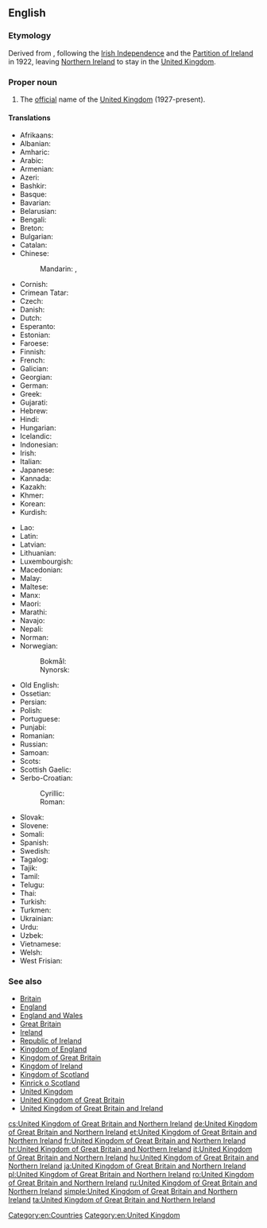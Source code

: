 ==English==
{{wikipedia}}

===Etymology===
Derived from {{term|United Kingdom of Great Britain and Ireland|lang=en}}, following the [[w:Irish Free State|Irish Independence]] and the [[w:Partition of Ireland|Partition of Ireland]] in 1922, leaving [[Northern Ireland]] to stay in the [[United Kingdom]].

===Proper noun===
{{en-proper noun|head=[[United Kingdom]] [[of]] [[Great Britain]] [[and]] [[Northern Ireland]]}}

# The [[official]] name of the [[United Kingdom]] (1927-present).

====Translations====
{{trans-top|United Kingdom of Great Britain and Northern Ireland}}
* Afrikaans: {{t|af|Verenigde Koninkryk van Groot-Brittanje en Noord-Ierland}}
* Albanian: {{t|sq|Mbretëria e Bashkuar e Britanisë së Madhe dhe Irlandës së Veriut}}
* Amharic: {{t|am|የታላቋ ብሪታኒያ እና የሰሜን አየርላንድ ንጉዛት ኅብረት|sc=Ethi}}
* Arabic: {{t|ar|الْمَمْلَكَة الْمُتَّحِدَة لِبِرِيطَانِيَا الْعُظْمَى وَأَيِرْلَنْدَا الشَّمَالِيَّة}}
* Armenian: {{t|hy|Մեծ Բրիտանիայի և Հյուսիսային Իռլանդիայի Միացյալ Թագավորություն|sc=Armn}}
* Azeri: {{t|az|Böyük Britaniya və Şimali İrlandiya Birləşmiş Krallığı}}
* Bashkir: {{t|ba|Бөйөк Британияның һәм Төньяҡ Ирландияның Берләшкән Короллеге|sc=Cyrl}}
* Basque: {{t|eu|Britainia Handia eta Ipar Irlandako Erresuma Batua}}
* Bavarian: {{t|bar|Vareinigts Kinireich vó Großbritannien und Nordirland}}
* Belarusian: {{t|be|Злу́чанае Карале́ўства Вялі́кабрыта́ніі і Паўно́чнай Ірла́ндыі|n|sc=Cyrl}}
* Bengali: {{t|bn|গ্রেইট ব্রিটেন এবং উত্তর আয়ারল্যাণ্ডের যুক্তরাজ্য}}
* Breton: {{t|br|Rouantelezh-Unanet Breizh-Veur ha Norzhiwerzhon}}
* Bulgarian: {{t|bg|Обединено кралство Великобритания и Северна Ирландия|n|sc=Cyrl}}
* Catalan: {{t|ca|Regne Unit de Gran Bretanya i Irlanda del Nord}}
* Chinese:
*: Mandarin: {{t|cmn|大不列顛及北愛爾蘭聯合王國|sc=Hani}}, {{t|cmn|大不列颠及北爱尔兰联合王国|tr=Dàbùlièdiān jí Běi-Ài'ěrlán Liánhé Wángguó|sc=Hani}}
* Cornish: {{t|kw|Ruwvaneth Unys Breten Veur ha Wordhon Gledh}}
* Crimean Tatar: {{t|crh|Büyük Britaniya ve Şimaliy İrlandiya Qоşma Qırallığı}}
* Czech: {{t+|cs|Spojené království Velké Británie a Severního Irska|n}}
* Danish: {{t|da|Det Forenede Kongerige Storbritannien og Nordirland|n}}
* Dutch: {{t|nl|Verenigd Koninkrijk van Groot-Brittannië en Noord-Ierland|n}}
* Esperanto: {{t|eo|Unuiĝinta Regno}}
* Estonian: {{t|et|Suurbritannia ja Põhja-Iiri Ühendkuningriik}}
* Faroese: {{t|fo|Sameinda kongsríkið Stórabretland og Norðurírland|n}}
* Finnish: {{t|fi|Ison-Britannian ja Pohjois-Irlannin yhdistynyt kuningaskunta}}
* French: {{t+|fr|Royaume-Uni de Grande-Bretagne et d’Irlande du Nord|m}}
* Galician: {{t|gl|Reino Unido de Gran Bretaña e Irlanda do Norte}}
* Georgian: {{t|ka|დიდი ბრიტანეთისა და ჩრდილოეთ ირლანდიის გაერთიანებული სამეფო|sc=Geor}}
* German: {{t+|de|Vereinigtes Königreich Großbritannien und Nordirland|n}}
* Greek: {{t|el|Ηνωμένο Βασίλειο της Μεγάλης Βρετανίας και της Βορείου Ιρλανδίας|n}}
* Gujarati: {{t|gu|યુનાઇટેડ કિંગડમ ઓફ ગ્રેટ બ્રિટન અને ઉત્તરીય આયર્લેન્ડ|sc=Gujr}}
* Hebrew: {{t|he|הַמַּמְלָכָה הַמְאוּחֶדֶת שֶׁל בְּרִיטַנְיָה הַגְּדוֹלָה וּצְפוֹן אִירְלַנְד|tr=ha-mamlakha ha-me'ukhedet shel britanya ha-g'dola u-ts'fon 'irland}}
* Hindi: {{t|hi|बृहद् ब्रिटेन और उत्तरी आयरलैण्ड का यूनाईटेड किंगडम|sc=Deva}}
* Hungarian: {{t+|hu|Nagy-Britannia és Észak-Írország Egyesült Királysága}}
* Icelandic: {{t|is|Hið sameinaða konungsríki Stóra-Bretlands og Norður-Írlands}}
* Indonesian: {{t|id|Kerajaan Serikat Britania Raya dan Irlandia Utara}}
* Irish: {{t|ga|Ríocht Aontaithe na Breataine Móire agus Thuaisceart Éireann|f}}
* Italian: {{t+|it|Regno Unito di Gran Bretagna e Irlanda del Nord|m}}
* Japanese: {{t|ja|グレートブリテン及び北アイルランド連合王国|tr=Gurēto Buriten oyobi Kita-Airurando rengōōkoku}}
* Kannada: {{t|kn|ಗ್ರೇಟ್ ಬ್ರಿಟನ್ ಹಾಗೂ ಉತ್ತರ ಐರ್ಲೆಂಡ್‌ನ ಯುನೈಟೆಡ್ ಕಿಂಗ್‌ಡಂ|sc=Knda}}
* Kazakh: {{t|kk|Ұлыбритания және Солтүстік Ирландия Құрама Патшалығы|sc=Cyrl}}
* Khmer: {{t|km|រាជាណាចក្ររួម​នៃ​សហភាពអង់គ្លេស និង អៀរឡង់ខាងជើង|sc=Khmr}}
* Korean: {{t|ko|그레이트 브리튼 북아일랜드 연합 왕국|sc=Kore}}
* Kurdish: {{t|ku|Keyaniya Yekbûyî ya Brîtaniya Mezin û Bakurê Îrlendayê|sc=ku-Arab}}
{{trans-mid}}
* Lao: {{t|lo|ສະຫະລາຊະອານາຈັກເບຕາຍໃຫຍ່ແລະອຽກລັງເໜືອ|sc=Laoo}}
* Latin: {{t|la|Coniunctum Britanniae Magnae et Hiberniae Septentrionalis Regnum|n}}
* Latvian: {{t+|lv|Lielbritānijas un Ziemeļīrijas Apvienotā Karaliste|f}}
* Lithuanian: {{t+|lt|Jungtinė Didžiosios Britanijos ir Šiaurės Airijos Karalystė|f}}
* Luxembourgish: {{t|lb|Vereenegt Kinnekräich vu Groussbritannien an Nordirland}}
* Macedonian: {{t|mk|Обединето Кралство на Велика Британија и Северна Ирска|n|tr=Obedíneto Králstvo na Vélika Británija i Séverna ĺrska}}
* Malay: {{t|ms|Kerajaan Bersatu Britain Raya dan Ireland Utara}}
* Maltese: {{t|mt|Renju Unit tal-Gran Brittanja u l-Irlanda ta' Fuq|m|alt=Ir-Renju Unit tal-Gran Brittanja u l-Irlanda ta' Fuq}}
* Manx: {{t|gv|Reeriaght Unnaneysit ny Bretyn Mooar as Nerin Hwoaie}}
* Maori: {{t|mi|Ko te Kīngatanga Kotahi o Piritene Nui me Airangi ki te Raki}}
* Marathi: {{t|mr|ग्रेट ब्रिटन व उत्तर आयर्लंडचे संयुक्त राजतंत्र|sc=Deva}}
* Navajo: {{t|nv|Tótaʼ Dinéʼiʼ dóó Náhookǫsjí Bitsiighaʼ Łichííʼí Bikéyah Ałhidadiidzooígíí}}
* Nepali: {{t|ne|बेलायत र उत्तरी आयरल्यान्डको संयुक्त अधिराज्य|sc=Deva}}
* Norman: {{t|nrf|Rouoyaume Unni d'la Grande Brétangne et d'l'Irlande du Nord|m}}
* Norwegian:
*: Bokmål: {{t|nb|Det forente kongerike Storbritannia og Nord-Irland|n}}
*: Nynorsk: {{t|nn|Det sameinte kongeriket Storbritannia og Nord-Irland|n}}
* Old English: {{t|ang|Geānede Cynerīce Grēatre Brytene and Norþīrlandes|n}}
* Ossetian: {{t|os| Стыр Британи æмæ Цæгат Ирландийы Иугонд Паддзахад}}
* Persian: {{t|fa|پادشاهی متحد بریتانیای کبیر و ایرلند شمالی|tr=pâdešâhi-ye mottahed Beritâniyâ-ye Kabir va 'Irlând Šomâli|sc=fa-Arab}}
* Polish: {{t+|pl|Zjednoczone Królestwo Wielkiej Brytanii i Irlandii Północnej|n}}
* Portuguese: {{t|pt|Reino Unido da Grã-Bretanha e Irlanda do Norte|m}}
* Punjabi: {{t|pa|ਗਰੇਟ ਬ੍ਰਿਟੇਨ ਅਤੇ ਉੱਤਰੀ ਆਇਰਲੈਂਡ ਦੀ ਸੰਯੁਕਤ ਰਾਜਸ਼ਾਹੀ|sc=Guru}}
* Romanian: {{t|ro|Regatul Unit al Marii Britanii și al Irlandei de Nord|n}}
* Russian: {{t+|ru|Соединённое Короле́вство Великобрита́нии и Се́верной Ирла́ндии|n}}
* Samoan: {{t|sm|Iunaite Malo o Peretānia Tele ma Aialani i Matu}}
* Scots: {{t|sco|Unitit Kinrick o Great Breetain an Northren Ireland}}
* Scottish Gaelic: {{t|gd|An Rìoghachd Aonaichte Bhreatainn is Èireann a Tuath|f}}
* Serbo-Croatian: 
*: Cyrillic: {{t|sh|Уједињено Краљевство Велике Британије и Северне Ирске|n}}
*: Roman: {{t|sh|Ujedinjeno Kraljevstvo Velike Britanije i Sjeverne Irske|n}}
* Slovak: {{t|sk|Spojené kráľovstvo Veľkej Británie a Severného Írska|n}}
* Slovene: {{t|sl|Združeno kraljestvo Velike Britanije in Severne Irske|n}}
* Somali: {{t|so|Midowga boqortooyada Britan iyo woqooyiga Ireland}}
* Spanish: {{t|es|Reino Unido de Gran Bretaña e Irlanda del Norte|m}}
* Swedish: {{t|sv|Förenade konungariket Storbritannien och Nordirland}}
* Tagalog: {{t|tl|United Kingdom ng Gran Britanya at Hilagang Ireland}}
* Tajik: {{t|tg|Подшоҳии Муттаҳидаи Британияи Кабир ва Ирландияи Шимолӣ}}
* Tamil: {{t|ta|பெரிய பிரித்தானியா மற்றும் வட அயர்லாந்தின் ஐக்கிய இராச்சியம்|sc=Taml}}
* Telugu: {{t|te|యునైటెడ్ కింగ్‌డమ్ ఆఫ్ గ్రేట్ బ్రిటన్ మరియు దక్షిణ ఐర్లాండ్|sc=Telu}}
* Thai: {{t|th|สหราชอาณาจักรบริเตนใหญ่และไอร์แลนด์เหนือ|tr=Sa ha rat cha a na jak Bri ten Yai lae Ai laen Neua|sc=Thai}}
* Turkish: {{t+|tr|Büyük Britanya ve Kuzey İrlanda Birleşik Krallığı}}
* Turkmen: {{t|tk|Beýik Britaniýanyň we Demirgazyk Irlandiýanyň Birleşen Patyşalygy}}
* Ukrainian: {{t|uk|Сполу́чене Королі́вство Вели́кої Брита́нії та Півні́чної Ірла́ндії|n|sc=Cyrl}}
* Urdu: {{t|ur|متحدہ مملکتِ برطانیہ کبیر و شمالی آئر لینڈ|tr=mamlakat muttahida bartânia kabir va šomali ayrland|sc=ur-Arab}}
* Uzbek: {{t|uz|Buyuk Britaniya va Shimoliy Irlandiya Birlashgan Qirolligi}}
* Vietnamese: {{t|vi|Vương quốc Liên hiệp Anh và Bắc Ireland}}
* Welsh: {{t|cy|Teyrnas Unedig Prydain Fawr a Gogledd Iwerddon|f}}
* West Frisian: {{t|fy|Feriene Keninkryk fan Grut-Brittanje en Noard-Ierlân}}
{{trans-bottom}}

===See also===
* [[Britain]]
* [[England]]
* [[England and Wales]]
* [[Great Britain]]
* [[Ireland]]
* [[Republic of Ireland]]
* [[Kingdom of England]]
* [[Kingdom of Great Britain]]
* [[Kingdom of Ireland]]
* [[Kingdom of Scotland]]
* [[Kinrick o Scotland]]
* [[United Kingdom]]
* [[United Kingdom of Great Britain]]
* [[United Kingdom of Great Britain and Ireland]]

[[Category:en:Countries]]
[[Category:en:United Kingdom]]

[[cs:United Kingdom of Great Britain and Northern Ireland]]
[[de:United Kingdom of Great Britain and Northern Ireland]]
[[et:United Kingdom of Great Britain and Northern Ireland]]
[[fr:United Kingdom of Great Britain and Northern Ireland]]
[[hr:United Kingdom of Great Britain and Northern Ireland]]
[[it:United Kingdom of Great Britain and Northern Ireland]]
[[hu:United Kingdom of Great Britain and Northern Ireland]]
[[ja:United Kingdom of Great Britain and Northern Ireland]]
[[pl:United Kingdom of Great Britain and Northern Ireland]]
[[ro:United Kingdom of Great Britain and Northern Ireland]]
[[ru:United Kingdom of Great Britain and Northern Ireland]]
[[simple:United Kingdom of Great Britain and Northern Ireland]]
[[ta:United Kingdom of Great Britain and Northern Ireland]]